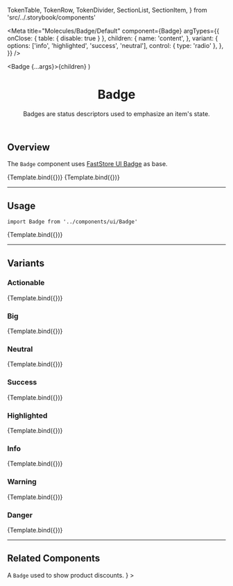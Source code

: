 

  TokenTable,
  TokenRow,
  TokenDivider,
  SectionList,
  SectionItem,
} from 'src/../.storybook/components'

<Meta
  title="Molecules/Badge/Default"
  component={Badge}
  argTypes={{
    onClose: { table: { disable: true } },
    children: {
      name: 'content',
    },
    variant: {
      options: ['info', 'highlighted', 'success', 'neutral'],
      control: { type: 'radio' },
    },
  }}
/>

  <Badge {...args}>{children}</Badge>
)

<header>

# Badge

Badges are status descriptors used to emphasize an item's state.

</header>

## Overview

The `Badge` component uses [FastStore UI Badge](https://www.faststore.dev/reference/ui/atoms/Badge) as base.

<Canvas>
  <Story
    name="overview-default"
    args={{
      children: 'Badge',
      big: false,
      actionable: false,
      variant: 'success',
    }}
  >
    {Template.bind({})}
  </Story>
  <Story
    name="overview-actionable"
    args={{
      children: 'Badge Actionable',
      big: true,
      actionable: true,
      variant: 'success',
    }}
  >
    {Template.bind({})}
  </Story>
</Canvas>

---

## Usage

`import Badge from '../components/ui/Badge'`

<Canvas>
  <Story
    name="default"
    args={{
      children: 'New arrival',
      big: false,
      actionable: false,
      variant: 'info',
    }}
  >
    {Template.bind({})}
  </Story>
</Canvas>

<ArgsTable story="default" />

<TokenTable>
  <TokenRow
    token="--fs-badge-padding"
    value="var(--fs-spacing-0) var(--fs-spacing-2)"
  />
  <TokenDivider />
  <TokenRow
    token="--fs-badge-border-radius"
    value="var(--fs-border-radius-pill)"
  />
  <TokenRow token="--fs-badge-border-width" value="var(--fs-border-width)" />
  <TokenRow token="--fs-badge-border-color" value="transparent" isColor />
  <TokenDivider />
  <TokenRow
    token="--fs-badge-bkg-color"
    value="var(--fs-color-neutral-bkg)"
    isColor
  />
  <TokenDivider />
  <TokenRow
    token="--fs-badge-text-color"
    value="var(--fs-color-text)"
    isColor
  />
  <TokenRow token="--fs-badge-text-size" value="var(--fs-text-size-tiny)" />
  <TokenRow token="--fs-badge-text-weight" value="var(--fs-text-weight-bold)" />
  <TokenDivider />
  <TokenRow
    token="--fs-badge-transition-function"
    value="var(--fs-transition-function)"
  />
  <TokenRow
    token="--fs-badge-transition-property"
    value="var(--fs-transition-property)"
  />
  <TokenRow
    token="--fs-badge-transition-timing"
    value="var(--fs-transition-timing)"
  />
</TokenTable>

---

## Variants

### Actionable

<Canvas>
  <Story
    name="badge-actionable"
    args={{
      children: 'Badge Actionable',
      big: true,
      actionable: true,
      variant: 'neutral',
    }}
  >
    {Template.bind({})}
  </Story>
</Canvas>

### Big

<Canvas>
  <Story
    name="badge-big"
    args={{
      children: 'Badge Big',
      big: true,
      actionable: false,
      variant: 'neutral',
    }}
  >
    {Template.bind({})}
  </Story>
</Canvas>

<TokenTable>
  <TokenRow
    token="--fs-badge-big-text-size"
    value="var(--fs-text-size-legend)"
  />
  <TokenRow
    token="--fs-badge-big-padding"
    value="var(--fs-spacing-1) var(--fs-spacing-2)"
  />
</TokenTable>

### Neutral

<Canvas>
  <Story
    name="badge-neutral"
    args={{
      children: 'Badge Neutral',
      big: false,
      actionable: false,
      variant: 'neutral',
    }}
  >
    {Template.bind({})}
  </Story>
</Canvas>

<TokenTable>
  <TokenRow
    token="--fs-badge-neutral-bkg-color"
    value="var(--fs-color-neutral-bkg)"
    isColor
  />
  <TokenRow
    token="--fs-badge-neutral-text-color"
    value="var(--fs-badge-text-color)"
    globalValue="var(--fs-color-text)"
    isColor
  />
  <TokenRow
    token="--fs-badge-neutral-border-color"
    value="var(--fs-color-neutral-bkg)"
    isColor
  />
</TokenTable>

### Success

<Canvas>
  <Story
    name="badge-success"
    args={{
      children: 'Badge Success',
      big: false,
      actionable: false,
      variant: 'success',
    }}
  >
    {Template.bind({})}
  </Story>
</Canvas>

<TokenTable>
  <TokenRow
    token="--fs-badge-success-bkg-color"
    value="var(--fs-color-success-bkg)"
    isColor
  />
  <TokenRow
    token="--fs-badge-success-text-color"
    value="var(--fs-badge-text-color)"
    globalValue="var(--fs-color-text)"
    isColor
  />
  <TokenRow
    token="--fs-badge-success-border-color"
    value="var(--fs-color-success-bkg)"
    isColor
  />
</TokenTable>

### Highlighted

<Canvas>
  <Story
    name="badge-highlighted"
    args={{
      children: 'Badge Highlighted',
      big: false,
      actionable: false,
      variant: 'highlighted',
    }}
  >
    {Template.bind({})}
  </Story>
</Canvas>

<TokenTable>
  <TokenRow
    token="--fs-badge-highlighted-bkg-color"
    value="var(--fs-color-highlighted-bkg)"
    isColor
  />
  <TokenRow
    token="--fs-badge-highlighted-text-color"
    value="var(--fs-color-highlighted-text)"
    isColor
  />
  <TokenRow
    token="--fs-badge-highlighted-border-color"
    value="var(--fs-color-highlighted-bkg)"
    isColor
  />
</TokenTable>

### Info

<Canvas>
  <Story
    name="badge-info"
    args={{
      children: 'Badge Info',
      big: false,
      actionable: false,
      variant: 'info',
    }}
  >
    {Template.bind({})}
  </Story>
</Canvas>

<TokenTable>
  <TokenRow
    token="--fs-badge-info-bkg-color"
    value="var(--fs-color-info-bkg)"
    isColor
  />
  <TokenRow
    token="--fs-badge-info-text-color"
    value="var(--fs-color-info-text)"
    isColor
  />
  <TokenRow
    token="--fs-badge-info-border-color"
    value="var(--fs-color-info-bkg)"
    isColor
  />
</TokenTable>

### Warning

<Canvas>
  <Story
    name="badge-warning"
    args={{
      children: 'Badge Warning',
      big: false,
      actionable: false,
      variant: 'warning',
    }}
  >
    {Template.bind({})}
  </Story>
</Canvas>

<TokenTable>
  <TokenRow
    token="--fs-badge-warning-bkg-color"
    value="var(--fs-color-warning-bkg)"
    isColor
  />
  <TokenRow
    token="--fs-badge-warning-text-color"
    value="var(--fs-color-warning-text)"
    isColor
  />
  <TokenRow
    token="--fs-badge-warning-border-color"
    value="var(--fs-color-warning-bkg)"
    isColor
  />
</TokenTable>

### Danger

<Canvas>
  <Story
    name="badge-danger"
    args={{
      children: 'Badge Danger',
      big: false,
      actionable: false,
      variant: 'danger',
    }}
  >
    {Template.bind({})}
  </Story>
</Canvas>

<TokenTable>
  <TokenRow
    token="--fs-badge-danger-bkg-color"
    value="var(--fs-color-danger-bkg)"
    isColor
  />
  <TokenRow
    token="--fs-badge-danger-text-color"
    value="var(--fs-badge-text-color)"
    globalValue="var(--fs-color-text)"
    isColor
  />
  <TokenRow
    token="--fs-badge-danger-border-color"
    value="var(--fs-color-danger-bkg)"
    isColor
  />
</TokenTable>

---

## Related Components

<SectionList>
  <SectionItem
    title="Discount Badge"
    actionPath="../?path=/docs/molecules-badge-discountbadge--overview-default"
    description={
      <>
        A <code>Badge</code> used to show product discounts.
      </>
    }
  >
    <DiscountBadge listPrice="45" spotPrice="40" />
  </SectionItem>
</SectionList>
